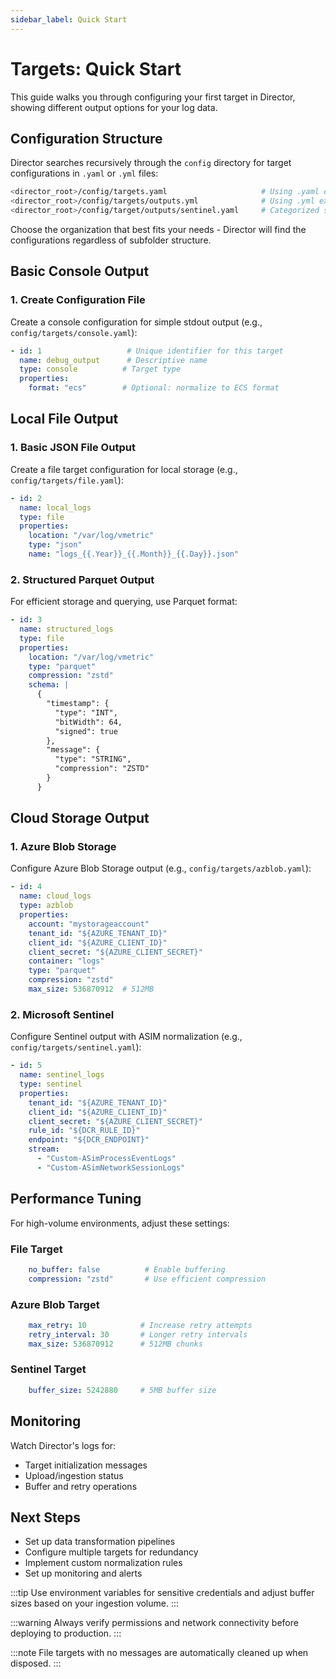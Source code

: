 ```yaml
---
sidebar_label: Quick Start
---
```


# Targets: Quick Start

This guide walks you through configuring your first target in Director, showing different output options for your log data.

## Configuration Structure

Director searches recursively through the `config` directory for target configurations in `.yaml` or `.yml` files:

```bash
<director_root>/config/targets.yaml                     # Using .yaml extension
<director_root>/config/targets/outputs.yml              # Using .yml extension
<director_root>/config/target/outputs/sentinel.yaml     # Categorized structure
```

Choose the organization that best fits your needs - Director will find the configurations regardless of subfolder structure.

## Basic Console Output

### 1. Create Configuration File
Create a console configuration for simple stdout output (e.g., `config/targets/console.yaml`):

```yaml
- id: 1                   # Unique identifier for this target
  name: debug_output      # Descriptive name
  type: console          # Target type
  properties:             
    format: "ecs"        # Optional: normalize to ECS format
```

## Local File Output

### 1. Basic JSON File Output
Create a file target configuration for local storage (e.g., `config/targets/file.yaml`):

```yaml
- id: 2
  name: local_logs
  type: file
  properties:
    location: "/var/log/vmetric"
    type: "json"
    name: "logs_{{.Year}}_{{.Month}}_{{.Day}}.json"
```

### 2. Structured Parquet Output
For efficient storage and querying, use Parquet format:

```yaml
- id: 3
  name: structured_logs
  type: file
  properties:
    location: "/var/log/vmetric"
    type: "parquet"
    compression: "zstd"
    schema: |
      {
        "timestamp": {
          "type": "INT",
          "bitWidth": 64,
          "signed": true
        },
        "message": {
          "type": "STRING",
          "compression": "ZSTD"
        }
      }
```

## Cloud Storage Output

### 1. Azure Blob Storage
Configure Azure Blob Storage output (e.g., `config/targets/azblob.yaml`):

```yaml
- id: 4
  name: cloud_logs
  type: azblob
  properties:
    account: "mystorageaccount"
    tenant_id: "${AZURE_TENANT_ID}"
    client_id: "${AZURE_CLIENT_ID}"
    client_secret: "${AZURE_CLIENT_SECRET}"
    container: "logs"
    type: "parquet"
    compression: "zstd"
    max_size: 536870912  # 512MB
```

### 2. Microsoft Sentinel
Configure Sentinel output with ASIM normalization (e.g., `config/targets/sentinel.yaml`):

```yaml
- id: 5
  name: sentinel_logs
  type: sentinel
  properties:
    tenant_id: "${AZURE_TENANT_ID}"
    client_id: "${AZURE_CLIENT_ID}"
    client_secret: "${AZURE_CLIENT_SECRET}"
    rule_id: "${DCR_RULE_ID}"
    endpoint: "${DCR_ENDPOINT}"
    stream:
      - "Custom-ASimProcessEventLogs"
      - "Custom-ASimNetworkSessionLogs"
```

## Performance Tuning

For high-volume environments, adjust these settings:

### File Target
```yaml
    no_buffer: false          # Enable buffering
    compression: "zstd"       # Use efficient compression
```

### Azure Blob Target
```yaml
    max_retry: 10            # Increase retry attempts
    retry_interval: 30       # Longer retry intervals
    max_size: 536870912      # 512MB chunks
```

### Sentinel Target
```yaml
    buffer_size: 5242880     # 5MB buffer size
```

## Monitoring

Watch Director's logs for:
- Target initialization messages
- Upload/ingestion status
- Buffer and retry operations

## Next Steps

- Set up data transformation pipelines
- Configure multiple targets for redundancy
- Implement custom normalization rules
- Set up monitoring and alerts

:::tip
Use environment variables for sensitive credentials and adjust buffer sizes based on your ingestion volume.
:::

:::warning
Always verify permissions and network connectivity before deploying to production.
:::

:::note
File targets with no messages are automatically cleaned up when disposed.
:::